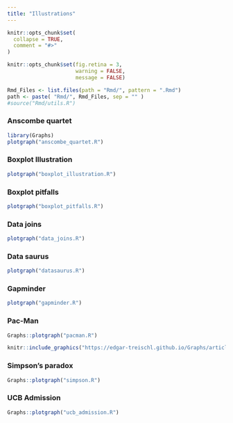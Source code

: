 ```yaml
---
title: "Illustrations"
---
```


```r
knitr::opts_chunk$set(
  collapse = TRUE,
  comment = "#>"
)

knitr::opts_chunk$set(fig.retina = 3, 
                      warning = FALSE, 
                      message = FALSE)

Rmd_Files <- list.files(path = "Rmd/", pattern = ".Rmd")
path <- paste( "Rmd/", Rmd_Files, sep = "" )
#source("Rmd/utils.R")

```
### Anscombe quartet

```r
library(Graphs)
plotgraph("anscombe_quartet.R")
```

### Boxplot Illustration

```r
plotgraph("boxplot_illustration.R")
```

### Boxplot pitfalls

```r
plotgraph("boxplot_pitfalls.R")
```


### Data joins


```r
plotgraph("data_joins.R")
```

### Data saurus


```r
plotgraph("datasaurus.R")
```


### Gapminder


```r
plotgraph("gapminder.R")
```


### Pac-Man

```r
Graphs::plotgraph("pacman.R")
```

```r
knitr::include_graphics("https://edgar-treischl.github.io/Graphs/articles/web_only/illustrations_files/figure-html/unnamed-chunk-4-1.png")
```

### Simpson's paradox

```r
Graphs::plotgraph("simpson.R")
```

### UCB Admission

```r
Graphs::plotgraph("ucb_admission.R")
```




